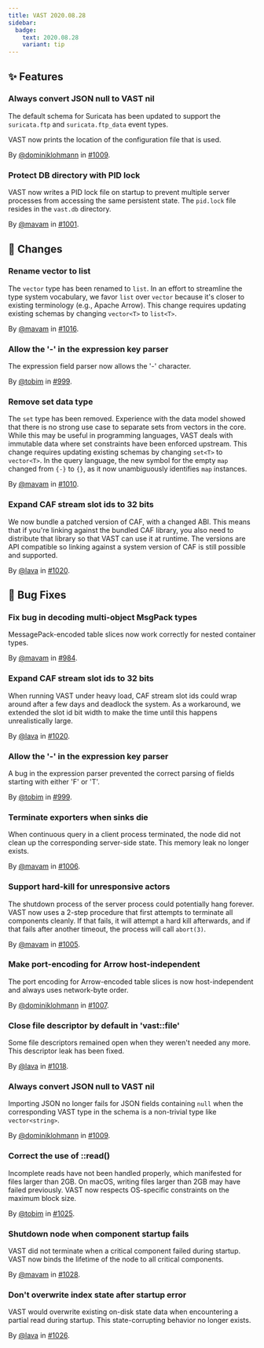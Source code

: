 ```yaml
---
title: VAST 2020.08.28
sidebar:
  badge:
    text: 2020.08.28
    variant: tip
---
```


## ✨ Features

### Always convert JSON null to VAST nil

The default schema for Suricata has been updated to support the `suricata.ftp`
and `suricata.ftp_data` event types.

VAST now prints the location of the configuration file that is used.

By [@dominiklohmann](https://github.com/dominiklohmann) in [#1009](https://github.com/tenzir/tenzir/pull/1009).

### Protect DB directory with PID lock

VAST now writes a PID lock file on startup to prevent multiple server processes
from accessing the same persistent state. The `pid.lock` file resides in the
`vast.db` directory.

By [@mavam](https://github.com/mavam) in [#1001](https://github.com/tenzir/tenzir/pull/1001).

## 🔄 Changes

### Rename vector to list

The `vector` type has been renamed to `list`. In an effort to streamline the
type system vocabulary, we favor `list` over `vector` because it's closer to
existing terminology (e.g., Apache Arrow). This change requires updating
existing schemas by changing `vector<T>` to `list<T>`.

By [@mavam](https://github.com/mavam) in [#1016](https://github.com/tenzir/tenzir/pull/1016).

### Allow the '-' in the expression key parser

The expression field parser now allows the '-' character.

By [@tobim](https://github.com/tobim) in [#999](https://github.com/tenzir/tenzir/pull/999).

### Remove set data type

The `set` type has been removed. Experience with the data model showed that
there is no strong use case to separate sets from vectors in the core. While
this may be useful in programming languages, VAST deals with immutable data
where set constraints have been enforced upstream. This change requires updating
existing schemas by changing `set<T>` to `vector<T>`. In the query language, the
new symbol for the empty `map` changed from `{-}` to `{}`, as it now
unambiguously identifies `map` instances.

By [@mavam](https://github.com/mavam) in [#1010](https://github.com/tenzir/tenzir/pull/1010).

### Expand CAF stream slot ids to 32 bits

We now bundle a patched version of CAF, with a changed ABI. This means that if
you're linking against the bundled CAF library, you also need to distribute that
library so that VAST can use it at runtime. The versions are API compatible so
linking against a system version of CAF is still possible and supported.

By [@lava](https://github.com/lava) in [#1020](https://github.com/tenzir/tenzir/pull/1020).

## 🐛 Bug Fixes

### Fix bug in decoding multi-object MsgPack types

MessagePack-encoded table slices now work correctly for nested container types.

By [@mavam](https://github.com/mavam) in [#984](https://github.com/tenzir/tenzir/pull/984).

### Expand CAF stream slot ids to 32 bits

When running VAST under heavy load, CAF stream slot ids could wrap around after
a few days and deadlock the system. As a workaround, we extended the slot id bit
width to make the time until this happens unrealistically large.

By [@lava](https://github.com/lava) in [#1020](https://github.com/tenzir/tenzir/pull/1020).

### Allow the '-' in the expression key parser

A bug in the expression parser prevented the correct parsing of fields starting
with either 'F' or 'T'.

By [@tobim](https://github.com/tobim) in [#999](https://github.com/tenzir/tenzir/pull/999).

### Terminate exporters when sinks die

When continuous query in a client process terminated, the node did not clean up
the corresponding server-side state. This memory leak no longer exists.

By [@mavam](https://github.com/mavam) in [#1006](https://github.com/tenzir/tenzir/pull/1006).

### Support hard-kill for unresponsive actors

The shutdown process of the server process could potentially hang forever. VAST
now uses a 2-step procedure that first attempts to terminate all components
cleanly. If that fails, it will attempt a hard kill afterwards, and if that
fails after another timeout, the process will call `abort(3)`.

By [@mavam](https://github.com/mavam) in [#1005](https://github.com/tenzir/tenzir/pull/1005).

### Make port-encoding for Arrow host-independent

The port encoding for Arrow-encoded table slices is now host-independent and
 always uses network-byte order.

By [@dominiklohmann](https://github.com/dominiklohmann) in [#1007](https://github.com/tenzir/tenzir/pull/1007).

### Close file descriptor by default in 'vast::file'

Some file descriptors remained open when they weren't needed any more. This
descriptor leak has been fixed.

By [@lava](https://github.com/lava) in [#1018](https://github.com/tenzir/tenzir/pull/1018).

### Always convert JSON null to VAST nil

Importing JSON no longer fails for JSON fields containing `null` when the
corresponding VAST type in the schema is a non-trivial type like
`vector<string>`.

By [@dominiklohmann](https://github.com/dominiklohmann) in [#1009](https://github.com/tenzir/tenzir/pull/1009).

### Correct the use of ::read()

Incomplete reads have not been handled properly, which manifested for files
larger than 2GB. On macOS, writing files larger than 2GB may have failed
previously. VAST now respects OS-specific constraints on the maximum block size.

By [@tobim](https://github.com/tobim) in [#1025](https://github.com/tenzir/tenzir/pull/1025).

### Shutdown node when component startup fails

VAST did not terminate when a critical component failed during startup. VAST
now binds the lifetime of the node to all critical components.

By [@mavam](https://github.com/mavam) in [#1028](https://github.com/tenzir/tenzir/pull/1028).

### Don't overwrite index state after startup error

VAST would overwrite existing on-disk state data when encountering a partial
read during startup. This state-corrupting behavior no longer exists.

By [@lava](https://github.com/lava) in [#1026](https://github.com/tenzir/tenzir/pull/1026).
